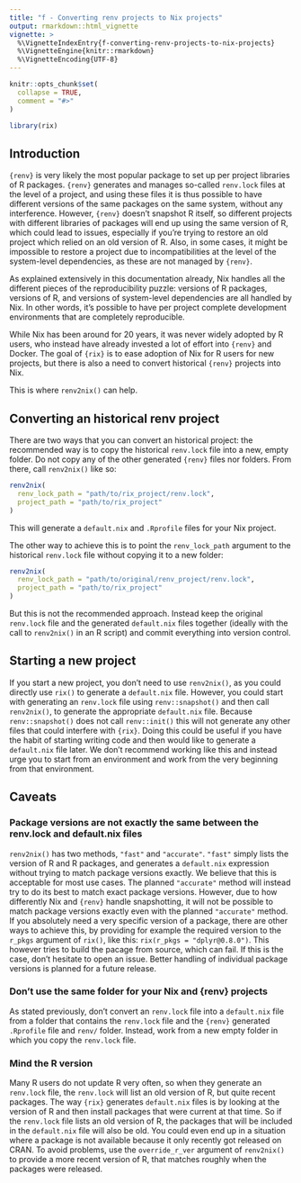 ```yaml
---
title: "f - Converting renv projects to Nix projects"
output: rmarkdown::html_vignette
vignette: >
  %\VignetteIndexEntry{f-converting-renv-projects-to-nix-projects}
  %\VignetteEngine{knitr::rmarkdown}
  %\VignetteEncoding{UTF-8}
---
```


```r
knitr::opts_chunk$set(
  collapse = TRUE,
  comment = "#>"
)
```

```r
library(rix)
```

## Introduction

`{renv}` is very likely the most popular package to set up per project libraries
of R packages. `{renv}` generates and manages so-called `renv.lock` files at the
level of a project, and using these files it is thus possible to have different
versions of the same packages on the same system, without any interference.
However, `{renv}` doesn't snapshot R itself, so different projects with
different libraries of packages will end up using the same version of R, which
could lead to issues, especially if you're trying to restore an old project
which relied on an old version of R. Also, in some cases, it might be impossible
to restore a project due to incompatibilities at the level of the system-level
dependencies, as these are not managed by `{renv}`.

As explained extensively in this documentation already, Nix handles all the
different pieces of the reproducibility puzzle: versions of R packages, versions
of R, and versions of system-level dependencies are all handled by Nix. In other
words, it's possible to have per project complete development environments that
are completely reproducible.

While Nix has been around for 20 years, it was never widely adopted by R users,
who instead have already invested a lot of effort into `{renv}` and Docker.
The goal of `{rix}` is to ease adoption of Nix for R users for new projects,
but there is also a need to convert historical `{renv}` projects into Nix.

This is where `renv2nix()` can help.

## Converting an historical renv project

There are two ways that you can convert an historical project: the recommended
way is to copy the historical `renv.lock` file into a new, empty folder. Do not
copy any of the other generated `{renv}` files nor folders. From there, call
`renv2nix()` like so:

```r
renv2nix(
  renv_lock_path = "path/to/rix_project/renv.lock",
  project_path = "path/to/rix_project"
)
```

This will generate a `default.nix` and `.Rprofile` files for your Nix project.

The other way to achieve this is to point the `renv_lock_path` argument to the
historical `renv.lock` file without copying it to a new folder:

```r
renv2nix(
  renv_lock_path = "path/to/original/renv_project/renv.lock",
  project_path = "path/to/rix_project"
)
```

But this is not the recommended approach. Instead keep the original `renv.lock`
file and the generated `default.nix` files together (ideally with the call to
`renv2nix()` in an R script) and commit everything into version control.

## Starting a new project

If you start a new project, you don't need to use `renv2nix()`, as you could
directly use `rix()` to generate a `default.nix` file. However, you could start
with generating an `renv.lock` file using `renv::snapshot()` and then call
`renv2nix()`, to generate the appropriate `default.nix` file. Because
`renv::snapshot()` does not call `renv::init()` this will not generate any other
files that could interfere with `{rix}`. Doing this could be useful if you have
the habit of starting writing code and then would like to generate a
`default.nix` file later. We don't recommend working like this and instead urge
you to start from an environment and work from the very beginning from that
environment.

## Caveats

### Package versions are not exactly the same between the renv.lock and default.nix files

`renv2nix()` has two methods, `"fast"` and `"accurate"`. `"fast"` simply lists
the version of R and R packages, and generates a `default.nix` expression
without trying to match package versions exactly. We believe that this is
acceptable for most use cases. The planned `"accurate"` method will instead try
to do its best to match exact package versions. However, due to how differently
Nix and `{renv}` handle snapshotting, it will not be possible to match package
versions exactly even with the planned `"accurate"` method. If you absolutely
need a very specific version of a package, there are other ways to achieve this,
by providing for example the required version to the `r_pkgs` argument of
`rix()`, like this: `rix(r_pkgs = "dplyr@0.8.0")`. This however tries to build
the pacage from source, which can fail. If this is the case, don't hesitate to
open an issue. Better handling of individual package versions is planned for a
future release.

### Don’t use the same folder for your Nix and {renv} projects

As stated previously, don't convert an `renv.lock` file into a `default.nix`
file from a folder that contains the `renv.lock` file and the `{renv}` generated
`.Rprofile` file and `renv/` folder. Instead, work from a new empty folder in
which you copy the `renv.lock` file.

### Mind the R version

Many R users do not update R very often, so when they generate an `renv.lock`
file, the `renv.lock` will list an old version of R, but quite recent packages.
The way `{rix}` generates `default.nix` files is by looking at the version of R
and then install packages that were current at that time. So if the `renv.lock`
file lists an old version of R, the packages that will be included in the
`default.nix` file will also be old. You could even end up in a situation where
a package is not available because it only recently got released on CRAN. To
avoid problems, use the `override_r_ver` argument of `renv2nix()` to provide a
more recent version of R, that matches roughly when the packages were released.
